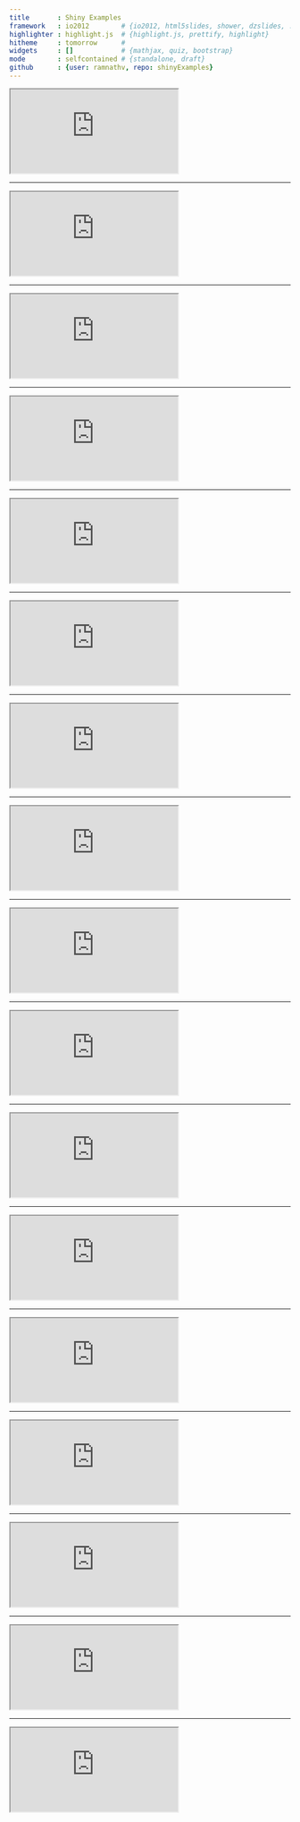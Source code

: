 ```yaml
---
title       : Shiny Examples
framework   : io2012        # {io2012, html5slides, shower, dzslides, ...}
highlighter : highlight.js  # {highlight.js, prettify, highlight}
hitheme     : tomorrow      # 
widgets     : []            # {mathjax, quiz, bootstrap}
mode        : selfcontained # {standalone, draft}
github      : {user: ramnathv, repo: shinyExamples}
---
```


<iframe src=http://glimmer.rstudio.com/qbrc/grn></iframe>

---

<iframe src=http://glimmer.rstudio.com/ropensci/rgbif2/></iframe>

---

<iframe src=http://spark.rstudio.com/ram/shinySketch/></iframe>

---

<iframe src=http://glimmer.rstudio.com/wisconsindpi/correlation/></iframe>

---

<iframe src=http://glimmer.rstudio.com/wisconsindpi/distribution/></iframe>

---

<iframe src=http://glimmer.rstudio.com/winston/heightweight/></iframe>

---

<iframe src=http://glimmer.rstudio.com/yihui/06-anova/></iframe>

---

<iframe src=http://glimmer.rstudio.com/cpsievert/pitchRx/></iframe>

---

<iframe src=http://glimmer.rstudio.com/systematicin/retirement.withdrawal/></iframe>

---

<iframe src=http://glimmer.rstudio.com/winstontest/setinput/></iframe>

---

<iframe src=http://glimmer.rstudio.com/mico/shinyapp/></iframe>

---

<iframe src=http://glimmer.rstudio.com/timelyportfolio/shiny-d3-showreel/></iframe>

---

<iframe src=http://glimmer.rstudio.com/ramnathv/strikeouts/></iframe>

---

<iframe src=http://glimmer.rstudio.com/ramnathv/rChartApp/></iframe>

---

<iframe src=http://glimmer.rstudio.com/alexbbrown/g3plot/#dataSet=mpg,tabSelected=G3Plot></iframe>

---

<iframe src=http://glimmer.rstudio.com/dbets/dBETS/></iframe>

---

<iframe src=http://jaredknowles.com/journal/2013/1/8/shiny-apps></iframe>

